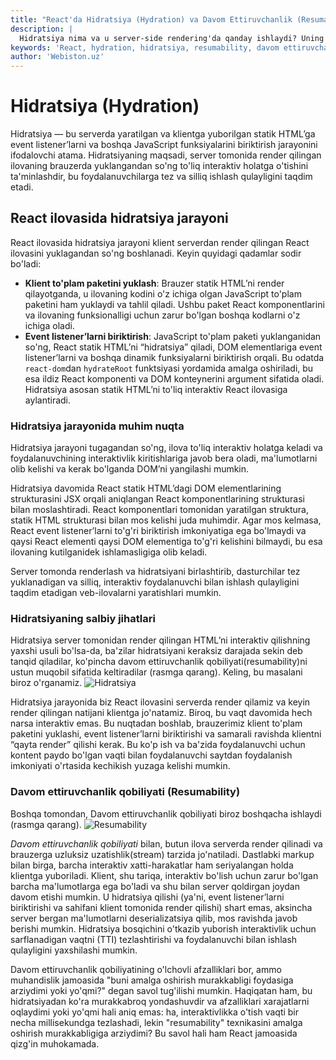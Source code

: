 ```yaml
---
title: "React'da Hidratsiya (Hydration) va Davom Ettiruvchanlik (Resumability)"
description: |
  Hidratsiya nima va u server-side rendering'da qanday ishlaydi? Uning kamchiliklari va unga muqobil bo'lgan "Resumability" konsepsiyasi haqida bilib oling.
keywords: 'React, hydration, hidratsiya, resumability, davom ettiruvchanlik, server-side rendering, SSR, performance, TTI, hydrateRoot, webiston'
author: 'Webiston.uz'
---
```


# Hidratsiya (Hydration)

Hidratsiya — bu serverda yaratilgan va klientga yuborilgan statik HTML’ga event listener’larni va boshqa JavaScript funksiyalarini biriktirish jarayonini ifodalovchi atama. Hidratsiyaning maqsadi, server tomonida render qilingan ilovaning brauzerda yuklangandan so'ng to'liq interaktiv holatga o'tishini ta'minlashdir, bu foydalanuvchilarga tez va silliq ishlash qulayligini taqdim etadi.

## React ilovasida hidratsiya jarayoni

React ilovasida hidratsiya jarayoni klient serverdan render qilingan React ilovasini yuklagandan so'ng boshlanadi. Keyin quyidagi qadamlar sodir bo'ladi:

- **Klient to'plam paketini yuklash**: Brauzer statik HTML’ni render qilayotganda, u ilovaning kodini o'z ichiga olgan JavaScript to'plam paketini ham yuklaydi va tahlil qiladi. Ushbu paket React komponentlarini va ilovaning funksionalligi uchun zarur bo'lgan boshqa kodlarni o'z ichiga oladi.
- **Event listener’larni biriktirish**: JavaScript to'plam paketi yuklanganidan so'ng, React statik HTML’ni “hidratsiya” qiladi, DOM elementlariga event listener’larni va boshqa dinamik funksiyalarni biriktirish orqali. Bu odatda `react-dom`dan `hydrateRoot` funktsiyasi yordamida amalga oshiriladi, bu esa ildiz React komponenti va DOM konteynerini argument sifatida oladi. Hidratsiya asosan statik HTML’ni to'liq interaktiv React ilovasiga aylantiradi.

### Hidratsiya jarayonida muhim nuqta

Hidratsiya jarayoni tugagandan so'ng, ilova to'liq interaktiv holatga keladi va foydalanuvchining interaktivlik kiritishlariga javob bera oladi, ma'lumotlarni olib kelishi va kerak bo'lganda DOM’ni yangilashi mumkin.

Hidratsiya davomida React statik HTML’dagi DOM elementlarining strukturasini JSX orqali aniqlangan React komponentlarining strukturasi bilan moslashtiradi. React komponentlari tomonidan yaratilgan struktura, statik HTML strukturasi bilan mos kelishi juda muhimdir. Agar mos kelmasa, React event listener’larni to'g'ri biriktirish imkoniyatiga ega bo'lmaydi va qaysi React elementi qaysi DOM elementiga to'g'ri kelishini bilmaydi, bu esa ilovaning kutilganidek ishlamasligiga olib keladi.

Server tomonda renderlash va hidratsiyani birlashtirib, dasturchilar tez yuklanadigan va silliq, interaktiv foydalanuvchi bilan ishlash qulayligini taqdim etadigan veb-ilovalarni yaratishlari mumkin.

### Hidratsiyaning salbiy jihatlari

Hidratsiya server tomonidan render qilingan HTML’ni interaktiv qilishning yaxshi usuli bo'lsa-da, ba'zilar hidratsiyani keraksiz darajada sekin deb tanqid qiladilar, ko'pincha davom ettiruvchanlik qobiliyati(resumability)ni ustun muqobil sifatida keltiradilar (rasmga qarang). Keling, bu masalani biroz o'rganamiz.
![Hidratsiya](/fluent-react/hydration.png)

Hidratsiya jarayonida biz React ilovasini serverda render qilamiz va keyin render qilingan natijani klientga jo'natamiz. Biroq, bu vaqt davomida hech narsa interaktiv emas. Bu nuqtadan boshlab, brauzerimiz klient to'plam paketini yuklashi, event listener’larni biriktirishi va samarali ravishda klientni “qayta render” qilishi kerak. Bu ko'p ish va ba'zida foydalanuvchi uchun kontent paydo bo'lgan vaqti bilan foydalanuvchi saytdan foydalanish imkoniyati o'rtasida kechikish yuzaga kelishi mumkin.

### Davom ettiruvchanlik qobiliyati (Resumability)

Boshqa tomondan, Davom ettiruvchanlik qobiliyati biroz boshqacha ishlaydi (rasmga qarang).
![Resumability](/fluent-react/resumability.png)

_Davom ettiruvchanlik qobiliyati_ bilan, butun ilova serverda render qilinadi va brauzerga uzluksiz uzatishlik(stream) tarzida jo'natiladi. Dastlabki markup bilan birga, barcha interaktiv xatti-harakatlar ham seriyalangan holda klientga yuboriladi. Klient, shu tariqa, interaktiv bo'lish uchun zarur bo'lgan barcha ma'lumotlarga ega bo'ladi va shu bilan server qoldirgan joydan davom etishi mumkin. U hidratsiya qilishi (ya'ni, event listener’larni biriktirishi va sahifani klient tomonida render qilishi) shart emas, aksincha server bergan ma'lumotlarni deserializatsiya qilib, mos ravishda javob berishi mumkin. Hidratsiya bosqichini o'tkazib yuborish interaktivlik uchun sarflanadigan vaqtni (TTI) tezlashtirishi va foydalanuvchi bilan ishlash qulayligini yaxshilashi mumkin.

Davom ettiruvchanlik qobiliyatining o'lchovli afzalliklari bor, ammo muhandislik jamoasida "buni amalga oshirish murakkabligi foydasiga arziydimi yoki yo'qmi?" degan savol tug'ilishi mumkin. Haqiqatan ham, bu hidratsiyadan ko'ra murakkabroq yondashuvdir va afzalliklari xarajatlarni oqlaydimi yoki yo'qmi hali aniq emas: ha, interaktivlikka o'tish vaqti bir necha millisekundga tezlashadi, lekin "resumability" texnikasini amalga oshirish murakkabligiga arziydimi? Bu savol hali ham React jamoasida qizg'in muhokamada.
